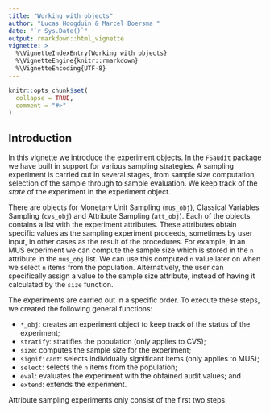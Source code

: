 ```yaml
---
title: "Working with objects"
author: "Lucas Hoogduin & Marcel Boersma "
date: "`r Sys.Date()`"
output: rmarkdown::html_vignette
vignette: >
  %\VignetteIndexEntry{Working with objects}
  %\VignetteEngine{knitr::rmarkdown}
  %\VignetteEncoding{UTF-8}
---
```


```r
knitr::opts_chunk$set(
  collapse = TRUE,
  comment = "#>"
)
```
## Introduction
In this vignette we introduce the experiment objects. In the `FSaudit` package we have built in support for various sampling strategies. A sampling experiment is carried out in several stages, from sample size computation, selection of the sample through to sample evaluation. We keep track of the *state* of the experiment in the experiment object. 

There are objects for Monetary Unit Sampling (`mus_obj`), Classical Variables Sampling (`cvs_obj`) and Attribute Sampling (`att_obj`). Each of the objects contains a list with the experiment attributes. These attributes obtain specific values as the sampling experiment proceeds, sometimes by user input, in other cases as the result of the procedures. For example, in an MUS experiment we can compute the sample size which is stored in the `n` attribute in the `mus_obj` list. We can use this computed `n` value later on when we select `n` items from the population. Alternatively, the user can specifically assign a value to the sample size attribute, instead of having it calculated by the `size` function.

The experiments are carried out in a specific order. To execute these steps, we created the following general functions:

* `*_obj`: creates an experiment object to keep track of the status of the experiment;
* `stratify`: stratifies the population (only applies to CVS);
* `size`: computes the sample size for the experiment;
* `significant`: selects individually significant items (only applies to MUS);
* `select`: selects the `n` items from the population;
* `eval`: evaluates the experiment with the obtained audit values; and
* `extend`: extends the experiment.

Attribute sampling experiments only consist of the first two steps.
